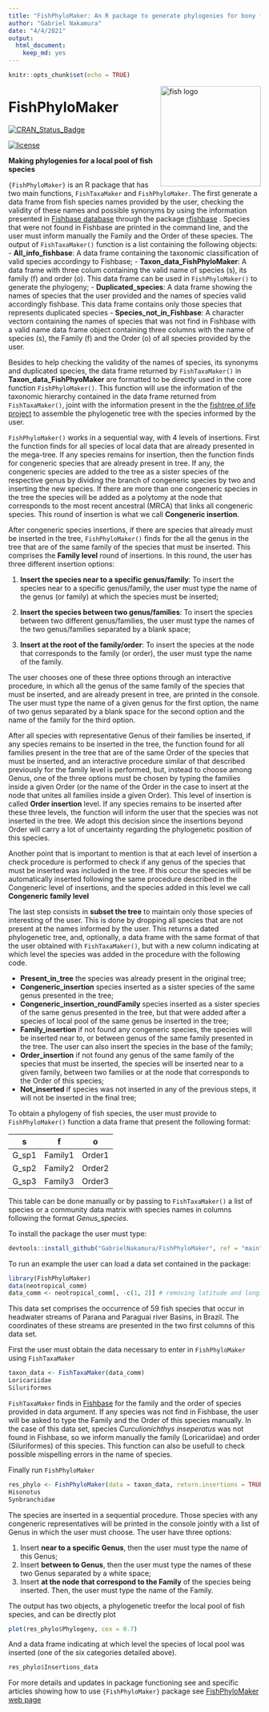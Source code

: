 ```yaml
---
title: "FishPhyloMaker: An R package to generate phylogenies for bony fish"
author: "Gabriel Nakamura"
date: "4/4/2021"
output: 
  html_document:
    keep_md: yes
---
```


```r
knitr::opts_chunk$set(echo = TRUE)
```

<img src="man/figures/Logo_FishPhyloMaker.png" alt="fish logo" width="200px" align="right"/>

# FishPhyloMaker

[![CRAN_Status_Badge](https://www.r-pkg.org/badges/version/FishPhyloMaker)](https://cran.r-project.org/package=FishPhyloMaker)

[![license](https://img.shields.io/github/license/mashape/apistatus.svg)](https://choosealicense.com/licenses/mit/)

**Making phylogenies for a local pool of fish species**

`{FishPhyloMaker}` is an R package that has two main functions, `FishTaxaMaker` and `FishPhyloMaker`. The first generate a data frame from fish species names provided by the user, checking the validity of these names and possible synonyms by using the information presented in [Fishbase database](http://www.fishbase.org/search.php) through the package [rfishbase](https://cran.r-project.org/web/packages/rfishbase/rfishbase.pdf) . Species that were not found in Fishbase are printed in the command line, and the user must inform manually the Family and the Order of these species. The output of `FishTaxaMaker()` function is a list containing the following objects: 
- **All_info_fishbase**: A data frame containing the taxonomic classification of valid species accordingy to Fishbase;
- **Taxon_data_FishPhyloMaker**: A data frame with three colum containing the valid name of species
    (s), its family (f) and order (o). This data frame can be used in `FishPhyloMaker()` to generate the phylogeny;
- **Duplicated_species**: A data frame showing the names of species that the user provided and the        names of species valid accordingly fishbase. This data frame contains only those species that         represents duplicated species
- **Species_not_in_Fishbase**: A character vectorn containing the names of species that was not find      in Fishbase with a valid name
data frame object containing three columns with the name of species (s), the Family (f) and the Order (o) of all species provided by the user. 

Besides to help checking the validity of the names of species, its synonyms and duplicated species, the data frame returned by `FishTaxaMaker()` in **Taxon_data_FishPhyoMaker** are formatted to be directly used in the core function `FishPhyloMaker()`. This function will use the information of the taxonomic hierarchy contained in the data frame returned from `FishTaxaMaker()`, joint with the information present in the the [fishtree of life project](https://fishtreeoflife.org/) to assemble the phylogenetic tree with the species informed by the user.

`FishPhyloMaker()` works in a sequential way, with 4 levels of insertions. First the function finds for all species of local data that are already presented in the mega-tree. If any species remains for insertion, then the function finds for congeneric species that are already present in tree. If any, the congeneric species are added to the tree as a sister species of the respective genus by dividing the branch of congeneric species by two and inserting the new species. If there are more than one congeneric species in the tree the species will be added as a polytomy at the node that corresponds to the most recent ancestral (MRCA) that links all congeneric species. This round of insertion is what we call **Congeneric insertion**.

After congeneric species insertions, if there are species that already must be inserted in the tree, `FishPhyloMaker()` finds for the all the genus in the tree that are of the same family of the species that must be inserted. This comprises the **Family level** round of insertions. In this round, the user has three different insertion options: 

1. **Insert the species near to a specific genus/family**: To insert the species near to a specific genus/family,
    the user must type the name of the genus (or family) at which the species must be inserted;

2. **Insert the species between two genus/families**: To insert the species between two different genus/families, the user 
    must type the names of the two genus/families separated by a blank space;

3. **Insert at the root of the family/order**: To insert the species at the node that corresponds to the family (or order), the user must type the name of the family.

The user chooses one of these three options through an interactive procedure, in which all the genus of the same family of the species that must be inserted, and are already present in tree, are printed in the console. The user must type the name of a given genus for the first option, the name of two genus separated by a blank space for the second option and the name of the family for the third option.

After all species with representative Genus of their families be inserted, if any species remains to be inserted in the tree, the function found for all families present in the tree that are of the same Order of the species that must be inserted, and an interactive procedure similar of that described previously for the family level is performed, but, instead to choose among Genus, one of the three options must be chosen by typing the families inside a given Order (or the name of the Order in the case to insert at the node that unites all families inside a given Order). This level of insertion is called **Order insertion** level. If any species remains to be inserted after these three levels, the function will inform the user that the species was not inserted in the tree. We adopt this decision since the insertions beyond Order will carry a lot of uncertainty regarding the phylogenetic position of this species.

Another point that is important to mention is that at each level of insertion a check procedure is performed to check if any genus of the species that must be inserted was included in the tree. If this occur the species will be automatically inserted following the same procedure described in the Congeneric level of insertions, and the species added in this level we call **Congeneric family level**

The last step consists in **subset the tree** to maintain only those species of interesting of the user. This is done by dropping all species that are not present at the names informed by the user. This returns a dated phylogenetic tree, and, optionally, a data frame with the same format of that the user obtained with `FishTaxaMaker()`, but with a new column indicating at which level the species was added in the procedure with the following code. 

-   **Present_in_tree** the species was already present in the original tree;
-   **Congeneric_insertion** species inserted as a sister species of the same genus presented in the tree;
-   **Congeneric_insertion_roundFamily** species inserted as a sister species of the same genus presented in the tree, but that were added after a species of local pool of the same genus be inserted in the tree;
-   **Family_insertion** if not found any congeneric species, the species will be inserted near to, or between genus of the same family presented in the tree. The user can also insert the species in the base of the family;
-   **Order_insertion** if not found any genus of the same family of the species that must be inserted, the species will be inserted near to a given family, between two families or at the node that corresponds to the Order of this species;
-   **Not_inserted** if species was not inserted in any of the previous steps, it will not be inserted in the final tree;

To obtain a phylogeny of fish species, the user must provide to `FishPhyloMaker()` function a data frame that present the following format:

|    s  |    f    |    o   |
|:-----:|:-------:|:------:|
| G_sp1 | Family1 | Order1 |
| G_sp2 | Family2 | Order2 |
| G_sp3 | Family3 | Order3 |

This table can be done manually or by passing to `FishTaxaMaker()` a list of species or a community data matrix with species names in columns following the format *Genus_species*.

To install the package the user must type:

```.r
devtools::install_github("GabrielNakamura/FishPhyloMaker", ref = "main")
```

To run an example the user can load a data set contained in the package:

```.r
library(FishPhyloMaker)
data(neotropical_comm)
data_comm <- neotropical_comm[, -c(1, 2)] # removing latitude and longitude
```

This data set comprises the occurrence of 59 fish species that occur in headwater streams of 
Parana and Paraguai river Basins, in Brazil. The coordinates of these streams are presented in the two first columns of this data set.

First the user must obtain the data necessary to enter in `FishPhyloMaker`  using `FishTaxaMaker`

```.r
taxon_data <- FishTaxaMaker(data_comm)
Loricariidae
Siluriformes
```

`FishTaxaMaker` finds in [Fishbase](http://www.fishbase.org/search.php) for the family and the order of species provided in data argument. If any species was not find in Fishbase, the user will be asked to type the Family and the Order of this species manually. In the case of this data set, species *Curculionichthys inseperatus* was not found in Fishbase, so we inform manually the family (Loricariidae) and order (Siluriformes) of this species. This function can also be usefull to check possible mispelling errors in the name of species.


Finally run `FishPhyloMaker`

```.r
res_phylo <- FishPhyloMaker(data = taxon_data, return.insertions = TRUE)
Hisonotus 
Synbranchidae 
```

The species are inserted in a sequential procedure. Those species with any congeneric representatives will be printed in the console jointly with a list of Genus in which the user must choose. The user have three options: 

1. Insert **near to a specific Genus**, then the user must type the name of this Genus;
2. Insert **between to Genus**, then the user must type the names of these two Genus separated by a white space;
3. Insert **at the node that correspond to the Family** of the species being inserted. Then, the user must type the name of the Family.

The output has two objects, a phylogenetic treefor the local pool of fish species, and can be directly plot

```.r
plot(res_phylo$Phylogeny, cex = 0.7)
```

And a data frame indicating at which level the species of local pool was inserted (one of the six categories detailed above).

```.r
res_phylo$Insertions_data
```

For more details and updates in package functioning see and specific articles showing
    how to use `{FishPhyloMaker}` package see [FishPhyloMaker web page](https://gabrielnakamura.github.io/FishPhyloMaker/)
